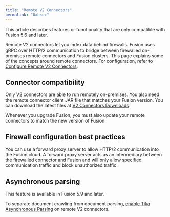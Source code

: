 ```yaml
---
title: "Remote V2 Connectors"
permalink: "8xhsoc"
---
```


<Note>

This article describes features or functionality that are only compatible with Fusion 5.6 and later.

</Note>



Remote V2 connectors let you index data behind firewalls. Fusion uses gRPC over HTTP/2 communication to bridge between firewalled on-premises remote connectors and Fusion clusters. This page explains some of the concepts around remote connectors. For configuration, refer to [Configure Remote V2 Connectors](/how-to/ssl8ue/configure-remote-v-2-connectors).

## Connector compatibility

Only V2 connectors are able to run remotely on-premises.
You also need the remote connector client JAR file that matches your Fusion version.
You can download the latest files at [V2 Connectors Downloads](https://doc.lucidworks.com/fusion-connectors/n0s114/v-2-connectors-downloads).

<Note>
Whenever you upgrade Fusion, you must also update your remote connectors to match the new version of Fusion.
</Note>



## Firewall configuration best practices

You can use a forward proxy server to allow HTTP/2 communication into the Fusion cloud. A forward proxy server acts as an intermediary between the firewalled connector and Fusion and will only allow specified communication traffic and block unauthorized traffic.

## Asynchronous parsing

<Note>
This feature is available in Fusion 5.9 and later.
</Note>



To separate document crawling from document parsing, [enable Tika Asynchronous Parsing](/how-to/5bk663/use-tika-asynchronous-parsing) on remote V2 connectors.